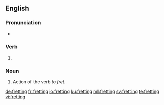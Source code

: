 ==English==

===Pronunciation===
* {{IPA|/ˈfɹɛtɪŋ/|lang=en}}

===Verb===
{{head|en|present participle}}

# {{present participle of|fret|lang=en|nocat=1}}

===Noun===
{{en-noun}}

# Action of the verb ''to fret''.

[[de:fretting]]
[[fr:fretting]]
[[io:fretting]]
[[ku:fretting]]
[[ml:fretting]]
[[sv:fretting]]
[[te:fretting]]
[[vi:fretting]]